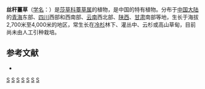 {{Speciesbox 
| genus = Carex
| species = filamentosa
| authority = [[傅坤俊|K. T. Fu]]
}}

'''丝秆薹草'''（[[学名|学名]]：{{lang|la|''Carex filamentosa''}}）是[[莎草科|莎草科]][[薹草属|薹草属]]的植物，是中国的特有植物。分布于[[中国大陆|中国大陆]]的[[青海|青海]]东部、[[四川|四川]]西部和西南部、[[云南|云南]]西北部、[[陕西|陕西]]、[[甘肃|甘肃]]南部等地，生长于海拔2,700米至4,000米的地区，常生长在[[冷杉|冷杉]]林下、灌丛中、云杉或高山草甸，目前尚未由人工引种栽培。

== 参考文献 ==
<div class="references-small">
* {{cite web| url =http://www.bioinfo.cn/db05/KmzwSpecies.php?action=view&id=6667| title =丝秆薹草| work =《中国高等植物数据库全库》| publisher =中国科学院微生物研究所| author =昆明植物研究所| accessdate =2009-02-24| deadurl =yes| archiveurl =https://web.archive.org/web/20160305081058/http://www.bioinfo.cn/db05/KmzwSpecies.php?action=view&id=6667| archivedate =2016-03-05}}
</div>
{{Taxonbar|from=Q10871320}}

{{DEFAULTSORT:Carex filamentosa}}
[[Category:薹草属|S]]
[[Category:青海植物|S]]
[[Category:中國特有植物|S]]
[[Category:四川植物|S]]
[[Category:云南植物|S]]
[[Category:陕西植物|S]]
[[Category:甘肃植物|S]]